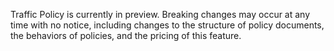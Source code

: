 <Warning>

Traffic Policy is currently in preview.
Breaking changes may occur at any time with no notice, including changes to the structure of policy documents, the behaviors of policies, and the pricing of this feature.

</Warning>
